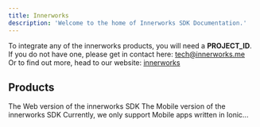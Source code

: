 ```yaml
---
title: Innerworks
description: 'Welcome to the home of Innerworks SDK Documentation.'
---
```


<Note>To integrate any of the innerworks products, you will need a **PROJECT_ID**.\
If you do not have one, please get in contact here: tech@innerworks.me\
Or to find out more, head to our website: [innerworks](https://www.innerworks.me)</Note>


## Products

<CardGroup cols={2}>
  <Card
    title="Web SDK"
    icon="computer"
    href="https://innerworks.mintlify.app/products/Web-SDK"
  >
    The Web version of the innerworks SDK
  </Card>
  <Card
    title="Mobile SDK"
    icon="mobile"
    href="https://innerworks.mintlify.app/products/Mobile-SDK"
  >
    The Mobile version of the innerworks SDK
    <Warning>Currently, we only support Mobile apps written in Ionic...</Warning>
  </Card>
</CardGroup>